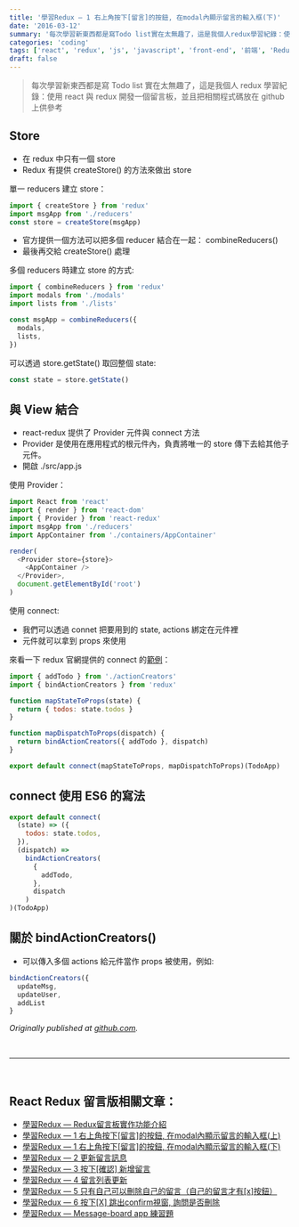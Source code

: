 ```yaml
---
title: '學習Redux — 1 右上角按下[留言]的按鈕, 在modal內顯示留言的輸入框(下)'
date: '2016-03-12'
summary: '每次學習新東西都是寫Todo list實在太無趣了，這是我個人redux學習紀錄：使用react與redux開發一個留言板，並且把相關程式碼放在github上供參考'
categories: 'coding'
tags: ['react', 'redux', 'js', 'javascript', 'front-end', '前端', 'Redux留言板系列']
draft: false
---
```


> 每次學習新東西都是寫 Todo list 實在太無趣了，這是我個人 redux 學習紀錄：使用 react 與 redux 開發一個留言板，並且把相關程式碼放在 github 上供參考

## Store

- 在 redux 中只有一個 store
- Redux 有提供 createStore() 的方法來做出 store

單一 reducers 建立 store：

```js showLineNumbers
import { createStore } from 'redux'
import msgApp from './reducers'
const store = createStore(msgApp)
```

- 官方提供一個方法可以把多個 reducer 結合在一起： combineReducers()
- 最後再交給 createStore() 處理

多個 reducers 時建立 store 的方式:

```js showLineNumbers
import { combineReducers } from 'redux'
import modals from './modals'
import lists from './lists'

const msgApp = combineReducers({
  modals,
  lists,
})
```

可以透過 store.getState() 取回整個 state:

```js showLineNumbers
const state = store.getState()
```

## 與 View 結合

- react-redux 提供了 Provider 元件與 connect 方法
- Provider 是使用在應用程式的根元件內，負責將唯一的 store 傳下去給其他子元件。
- 開啟 ./src/app.js

使用 Provider：

```js showLineNumbers
import React from 'react'
import { render } from 'react-dom'
import { Provider } from 'react-redux'
import msgApp from './reducers'
import AppContainer from './containers/AppContainer'

render(
  <Provider store={store}>
    <AppContainer />
  </Provider>,
  document.getElementById('root')
)
```

使用 connect:

- 我們可以透過 connet 把要用到的 state, actions 綁定在元件裡
- 元件就可以拿到 props 來使用

來看一下 redux 官網提供的 connect 的[範例](https://github.com/reactjs/react-redux/blob/master/docs/api.md#inject-todos-and-a-specific-action-creator-addtodo)：

```js showLineNumbers
import { addTodo } from './actionCreators'
import { bindActionCreators } from 'redux'

function mapStateToProps(state) {
  return { todos: state.todos }
}

function mapDispatchToProps(dispatch) {
  return bindActionCreators({ addTodo }, dispatch)
}

export default connect(mapStateToProps, mapDispatchToProps)(TodoApp)
```

## connect 使用 ES6 的寫法

```js showLineNumbers
export default connect(
  (state) => ({
    todos: state.todos,
  }),
  (dispatch) =>
    bindActionCreators(
      {
        addTodo,
      },
      dispatch
    )
)(TodoApp)
```

## 關於 bindActionCreators()

- 可以傳入多個 actions 給元件當作 props 被使用，例如:

```js showLineNumbers
bindActionCreators({
  updateMsg,
  updateUser,
  addList
}
```

_Originally published at [github.com](https://github.com/justin3737/redux-message-board/issues/3)._

<br />
<hr />
<br />

## React Redux 留言版相關文章：

- <a href="/blog/react-redux-messageboard/react-redux-messageboard-0-intro">
    學習Redux — Redux留言板實作功能介紹
  </a>
  <br />
- <a href="/blog/react-redux-messageboard/react-redux-messageboard-1">
    學習Redux — 1 右上角按下[留言]的按鈕, 在modal內顯示留言的輸入框(上)
  </a>
  <br />
- <a href="/blog/react-redux-messageboard/react-redux-messageboard-1-2">
    學習Redux — 1 右上角按下[留言]的按鈕, 在modal內顯示留言的輸入框(下)
  </a>
  <br />
- <a href="/blog/react-redux-messageboard/react-redux-messageboard-2">學習Redux — 2 更新留言訊息</a>
  <br />
- <a href="/blog/react-redux-messageboard/react-redux-messageboard-3">
    學習Redux — 3 按下[確認] 新增留言
  </a>
  <br />
- <a href="/blog/react-redux-messageboard/react-redux-messageboard-4">學習Redux — 4 留言列表更新</a>
  <br />
- <a href="/blog/react-redux-messageboard/react-redux-messageboard-5">
    學習Redux — 5 只有自己可以刪除自己的留言（自己的留言才有[x]按鈕）
  </a>
  <br />
- <a href="/blog/react-redux-messageboard/react-redux-messageboard-6">
    學習Redux — 6 按下[X] 跳出confirm視窗, 詢問是否刪除
  </a>
  <br />
- <a href="/blog/react-redux-messageboard/react-redux-messageboard-7-practice/">
    學習Redux — Message-board app 練習題
  </a>
  <br />

